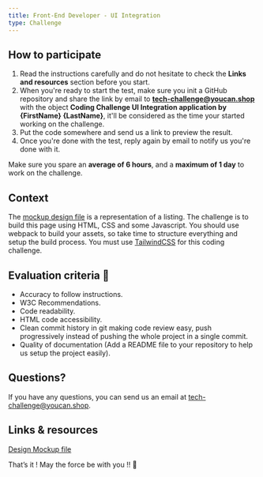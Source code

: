 ```yaml
---
title: Front-End Developer - UI Integration
type: Challenge
---
```


## How to participate

1. Read the instructions carefully and do not hesitate to check the **Links and resources** section before you start.
2. When you're ready to start the test, make sure you init a GitHub repository and share the link by email to **tech-challenge@youcan.shop** with the object **Coding Challenge UI Integration application by \{FirstName\} \{LastName\}**, it'll be considered as the time your started working on the challenge.
3. Put the code somewhere and send us a link to preview the result.
4. Once you're done with the test, reply again by email to notify us you're done with it.

Make sure you spare an **average of 6 hours**, and a **maximum of 1 day** to work on the challenge.

## Context

The [mockup design file](mockup.png) is a representation of a listing. The challenge is to build this page using HTML, CSS and some Javascript.
You should use webpack to build your assets, so take time to structure everything and setup the build process. You must use [TailwindCSS](https://tailwindcss.com/) for this coding challenge.

## Evaluation criteria 🚨

- Accuracy to follow instructions.
- W3C Recommendations.
- Code readability.
- HTML code accessibility.
- Clean commit history in git making code review easy, push progressively instead of pushing the whole project in a single commit.
- Quality of documentation (Add a README file to your repository to help us setup the project easily).

## Questions?

If you have any questions, you can send us an email at tech-challenge@youcan.shop.

## Links & resources

[Design Mockup file](mockup.png)

That’s it ! May the force be with you !! 🖖
